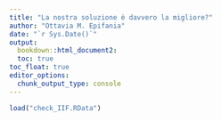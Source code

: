 ```yaml
---
title: "La nostra soluzione è davvero la migliore?"
author: "Ottavia M. Epifania"
date: "`r Sys.Date()`"
output: 
  bookdown::html_document2:
  toc: true
toc_float: true
editor_options: 
  chunk_output_type: console
---
```

  
```r
load("check_IIF.RData")
```



